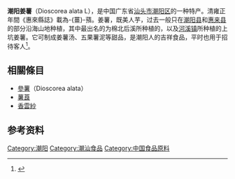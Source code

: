 {{noteTA
|T=zh-cn:潮阳姜薯; zh-tw:潮陽薑薯; 
|1=zh-cn:姜薯; zh-tw:薑薯; 
}}
'''潮阳姜薯'''（Dioscorea alata L），是中国广东省[[汕头市|汕头市]][[潮阳区|潮阳区]]的一种特产。清雍正年間《惠來縣誌》載為-{薑}-蕷。姜薯，既美人芋，过去一般只在[[潮阳县|潮阳县]]和[[惠来县|惠来县]]的部分沿海山地种植，其中最出名的为棉北后溪所种植的，以及[[河溪镇|河溪镇]]所种植的上坑姜薯。它可制成姜薯汤、五果薯泥等甜品，是潮阳人的吉祥食品，平时也用于招待客人<ref>{{cite web |language=zh-hans |title=潮阳姜薯 |publisher=广东省政府网转广东省文化厅文 |url=http://www.gd.gov.cn/gdgk/gdms/yszx/200709/t20070924_20700.htm |author= |date=2007-09-24 |accessdate=2010-05-29 |archive-date=2016-03-04 |archive-url=https://web.archive.org/web/20160304201543/http://www.gd.gov.cn/gdgk/gdms/yszx/200709/t20070924_20700.htm |dead-url=no }}</ref>。

==相關條目==
*[[參薯|參薯]]（Dioscorea alata） 
*[[薯莨|薯莨]]
*[[香雲紗|香雲紗]]

==参考资料==
{{reflist}}
{{食品小作品}}

[[Category:潮阳|Category:潮阳]]
[[Category:潮汕食品|Category:潮汕食品]]
[[Category:中国食品原料|Category:中国食品原料]]